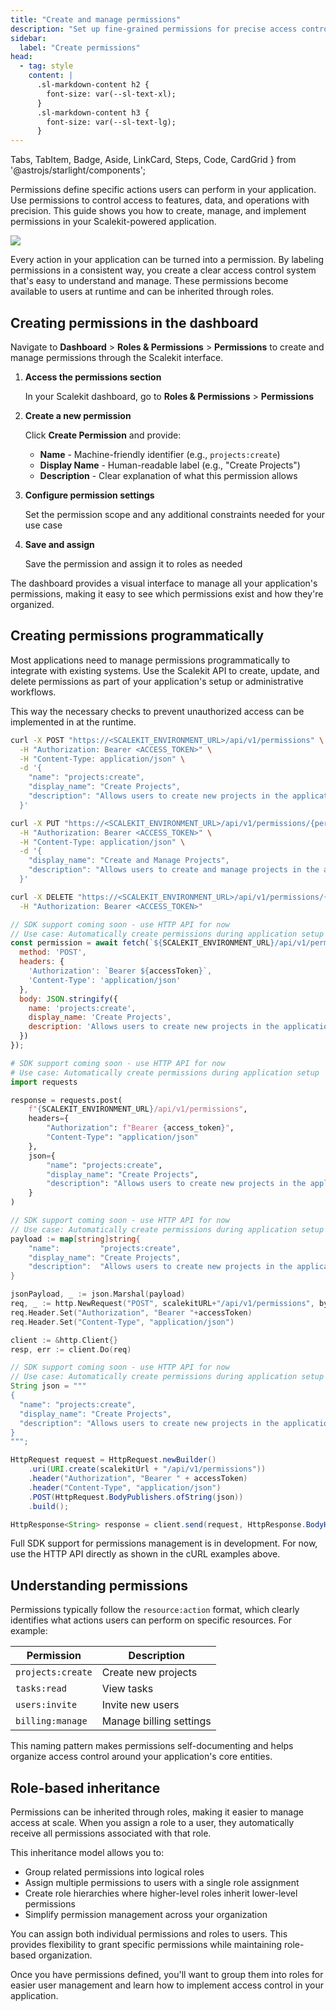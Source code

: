 ```yaml
---
title: "Create and manage permissions"
description: "Set up fine-grained permissions for precise access control in your application"
sidebar:
  label: "Create permissions"
head:
  - tag: style
    content: |
      .sl-markdown-content h2 {
        font-size: var(--sl-text-xl);
      }
      .sl-markdown-content h3 {
        font-size: var(--sl-text-lg);
      }
---
```


  Tabs, TabItem, Badge, Aside, LinkCard, Steps, Code, CardGrid
} from '@astrojs/starlight/components';

Permissions define specific actions users can perform in your application. Use permissions to control access to features, data, and operations with precision. This guide shows you how to create, manage, and implement permissions in your Scalekit-powered application.

![](@/assets/docs/create-permissions/permissions-screenshot.png)

Every action in your application can be turned into a permission. By labeling permissions in a consistent way, you create a clear access control system that's easy to understand and manage. These permissions become available to users at runtime and can be inherited through roles.

## Creating permissions in the dashboard

Navigate to **Dashboard** > **Roles & Permissions** > **Permissions** to create and manage permissions through the Scalekit interface.

<Steps>

1. **Access the permissions section**

   In your Scalekit dashboard, go to **Roles & Permissions** > **Permissions**

2. **Create a new permission**

   Click **Create Permission** and provide:
   - **Name** - Machine-friendly identifier (e.g., `projects:create`)
   - **Display Name** - Human-readable label (e.g., "Create Projects")
   - **Description** - Clear explanation of what this permission allows

3. **Configure permission settings**

   Set the permission scope and any additional constraints needed for your use case

4. **Save and assign**

   Save the permission and assign it to roles as needed

</Steps>

The dashboard provides a visual interface to manage all your application's permissions, making it easy to see which permissions exist and how they're organized.

## Creating permissions programmatically

Most applications need to manage permissions programmatically to integrate with existing systems. Use the Scalekit API to create, update, and delete permissions as part of your application's setup or administrative workflows.

This way the necessary checks to prevent unauthorized access can be implemented in at the runtime.

<Tabs syncKey="tech-stack">
<TabItem value="curl" label="cURL">

```bash title="Create permission" wrap frame="terminal"
curl -X POST "https://<SCALEKIT_ENVIRONMENT_URL>/api/v1/permissions" \
  -H "Authorization: Bearer <ACCESS_TOKEN>" \
  -H "Content-Type: application/json" \
  -d '{
    "name": "projects:create",
    "display_name": "Create Projects",
    "description": "Allows users to create new projects in the application"
  }'
```

```bash title="Update permission" wrap frame="terminal"
curl -X PUT "https://<SCALEKIT_ENVIRONMENT_URL>/api/v1/permissions/{permission_id}" \
  -H "Authorization: Bearer <ACCESS_TOKEN>" \
  -H "Content-Type: application/json" \
  -d '{
    "display_name": "Create and Manage Projects",
    "description": "Allows users to create and manage projects in the application"
  }'
```

```bash title="Delete permission" wrap frame="terminal"
curl -X DELETE "https://<SCALEKIT_ENVIRONMENT_URL>/api/v1/permissions/{permission_id}" \
  -H "Authorization: Bearer <ACCESS_TOKEN>"
```

</TabItem>
<TabItem value="node" label="Node.js">

```javascript title="Create permission" wrap frame="terminal"
// SDK support coming soon - use HTTP API for now
// Use case: Automatically create permissions during application setup
const permission = await fetch(`${SCALEKIT_ENVIRONMENT_URL}/api/v1/permissions`, {
  method: 'POST',
  headers: {
    'Authorization': `Bearer ${accessToken}`,
    'Content-Type': 'application/json'
  },
  body: JSON.stringify({
    name: 'projects:create',
    display_name: 'Create Projects',
    description: 'Allows users to create new projects in the application'
  })
});
```

</TabItem>
<TabItem value="python" label="Python">

```python title="Create permission" wrap frame="terminal"
# SDK support coming soon - use HTTP API for now
# Use case: Automatically create permissions during application setup
import requests

response = requests.post(
    f"{SCALEKIT_ENVIRONMENT_URL}/api/v1/permissions",
    headers={
        "Authorization": f"Bearer {access_token}",
        "Content-Type": "application/json"
    },
    json={
        "name": "projects:create",
        "display_name": "Create Projects",
        "description": "Allows users to create new projects in the application"
    }
)
```

</TabItem>
<TabItem value="go" label="Go">

```go title="Create permission" wrap frame="terminal"
// SDK support coming soon - use HTTP API for now
// Use case: Automatically create permissions during application setup
payload := map[string]string{
    "name":         "projects:create",
    "display_name": "Create Projects",
    "description":  "Allows users to create new projects in the application",
}

jsonPayload, _ := json.Marshal(payload)
req, _ := http.NewRequest("POST", scalekitURL+"/api/v1/permissions", bytes.NewBuffer(jsonPayload))
req.Header.Set("Authorization", "Bearer "+accessToken)
req.Header.Set("Content-Type", "application/json")

client := &http.Client{}
resp, err := client.Do(req)
```

</TabItem>
<TabItem value="java" label="Java">

```java title="Create permission" wrap frame="terminal"
// SDK support coming soon - use HTTP API for now
// Use case: Automatically create permissions during application setup
String json = """
{
  "name": "projects:create",
  "display_name": "Create Projects",
  "description": "Allows users to create new projects in the application"
}
""";

HttpRequest request = HttpRequest.newBuilder()
    .uri(URI.create(scalekitUrl + "/api/v1/permissions"))
    .header("Authorization", "Bearer " + accessToken)
    .header("Content-Type", "application/json")
    .POST(HttpRequest.BodyPublishers.ofString(json))
    .build();

HttpResponse<String> response = client.send(request, HttpResponse.BodyHandlers.ofString());
```

</TabItem>
</Tabs>

<Aside type="tip" title="SDK support coming soon">
Full SDK support for permissions management is in development. For now, use the HTTP API directly as shown in the cURL examples above.
</Aside>

## Understanding permissions

Permissions typically follow the `resource:action` format, which clearly identifies what actions users can perform on specific resources. For example:

| Permission | Description |
| --- | --- |
| `projects:create` | Create new projects |
| `tasks:read` | View tasks |
| `users:invite` | Invite new users |
| `billing:manage` | Manage billing settings |

This naming pattern makes permissions self-documenting and helps organize access control around your application's core entities.

## Role-based inheritance

Permissions can be inherited through roles, making it easier to manage access at scale. When you assign a role to a user, they automatically receive all permissions associated with that role.

This inheritance model allows you to:
- Group related permissions into logical roles
- Assign multiple permissions to users with a single role assignment
- Create role hierarchies where higher-level roles inherit lower-level permissions
- Simplify permission management across your organization

<Aside type="tip" title="Combine individual permissions with roles">
You can assign both individual permissions and roles to users. This provides flexibility to grant specific permissions while maintaining role-based organization.
</Aside>


Once you have permissions defined, you'll want to group them into roles for easier user management and learn how to implement access control in your application.